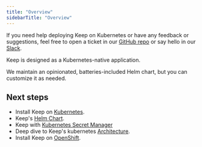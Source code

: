 ```yaml
---
title: "Overview"
sidebarTitle: "Overview"
---
```


<Tip> If you need help deploying Keep on Kubernetes or have any feedback or suggestions, feel free to open a ticket in our [GitHub repo](https://github.com/keephq/keep) or say hello in our [Slack](https://slack.keephq.dev). </Tip>


Keep is designed as a Kubernetes-native application.

We maintain an opinionated, batteries-included Helm chart, but you can customize it as needed.


## Next steps
- Install Keep on [Kubernetes](/deployment/kubernetes/installation).
- Keep's [Helm Chart](https://github.com/keephq/helm-charts).
- Keep with [Kubernetes Secret Manager](/deployment/secret-store#kubernetes-secret-manager)
- Deep dive to Keep's kubernetes [Architecture](/deployment/kubernetes/architecture).
- Install Keep on [OpenShift](/deployment/kubernetes/openshift).
